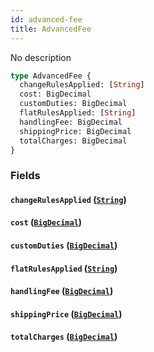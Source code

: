 ```yaml
---
id: advanced-fee
title: AdvancedFee
---
```


No description

```graphql
type AdvancedFee {
  changeRulesApplied: [String]
  cost: BigDecimal
  customDuties: BigDecimal
  flatRulesApplied: [String]
  handlingFee: BigDecimal
  shippingPrice: BigDecimal
  totalCharges: BigDecimal
}
```

### Fields

#### `changeRulesApplied` ([`String`](/schema/scalars/string))

#### `cost` ([`BigDecimal`](/schema/scalars/big-decimal))

#### `customDuties` ([`BigDecimal`](/schema/scalars/big-decimal))

#### `flatRulesApplied` ([`String`](/schema/scalars/string))

#### `handlingFee` ([`BigDecimal`](/schema/scalars/big-decimal))

#### `shippingPrice` ([`BigDecimal`](/schema/scalars/big-decimal))

#### `totalCharges` ([`BigDecimal`](/schema/scalars/big-decimal))
